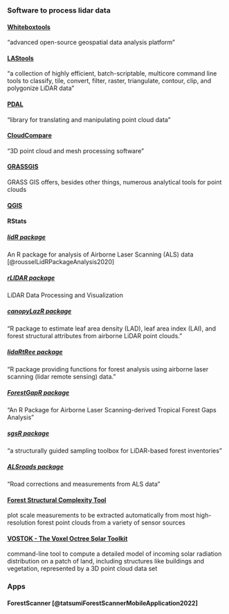 
### Software to process lidar data


#### [Whiteboxtools](https://www.whiteboxgeo.com/)
"advanced open-source geospatial data analysis platform"

#### [LAStools](https://rapidlasso.com/lastools/)
"a collection of highly efficient, batch-scriptable, multicore command line tools to classify, tile, convert, filter, raster, triangulate, contour, clip, and polygonize LiDAR data"

#### [PDAL](https://pdal.io/en/latest/)
"library for translating and manipulating point cloud data"

#### [CloudCompare](https://cloudcompare.org/)
"3D point cloud and mesh processing software"

#### [GRASSGIS](https://grasswiki.osgeo.org/wiki/Processing_lidar_and_UAV_point_clouds_in_GRASS_GIS_(workshop_at_FOSS4G_Boston_2017))
GRASS GIS offers, besides other things, numerous analytical tools for point clouds

#### [QGIS](https://www.qgis.org/de/site/)

#### RStats

##### [lidR package](https://github.com/r-lidar/lidR)
An R package for analysis of Airborne Laser Scanning (ALS) data [@rousselLidRPackageAnalysis2020]

##### [rLIDAR package](https://github.com/carlos-alberto-silva/rLiDAR)
LiDAR Data Processing and Visualization 

##### [canopyLazR package](https://github.com/akamoske/canopyLazR)
"R package to estimate leaf area density (LAD), leaf area index (LAI), and forest structural attributes from airborne LiDAR point clouds."

##### [lidaRtRee package](https://gitlab.irstea.fr/jean-matthieu.monnet/lidaRtRee)
"R package providing functions for forest analysis using airborne laser scanning (lidar remote sensing) data."

##### [ForestGapR package](https://github.com/carlos-alberto-silva/ForestGapR)
"An R Package for Airborne Laser Scanning-derived Tropical Forest Gaps Analysis"

##### [sgsR package](https://github.com/tgoodbody/sgsR)
"a structurally guided sampling toolbox for LiDAR-based forest inventories"

##### [ALSroads package](https://github.com/Jean-Romain/ALSroads)
"Road corrections and measurements from ALS data "

#### [Forest Structural Complexity Tool](https://github.com/SKrisanski/FSCT)
plot scale measurements to be extracted automatically from most high-resolution forest point clouds from a variety of sensor sources

#### [VOSTOK - The Voxel Octree Solar Toolkit](https://doi.org/10.11588/data/QNA02B)
command-line tool to compute a detailed model of incoming solar radiation distribution on a patch of land, including structures like buildings and vegetation, represented by a 3D point cloud data set


### Apps

#### ForestScanner [@tatsumiForestScannerMobileApplication2022]